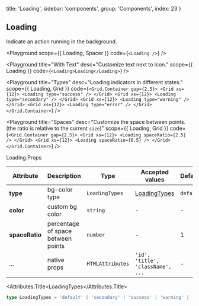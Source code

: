 
  title: 'Loading',
  sidebar: 'components',
  group: 'Components',
  index: 23
}

## Loading

Indicate an action running in the background.

<Playground
  scope={{ Loading, Spacer }}
  code={`
<Loading />
`}
/>

<Playground
  title="With Text"
  desc="Customize text next to icon."
  scope={{ Loading }}
  code={`
<Loading>Loading</Loading>
`}
/>

<Playground
  title="Types"
  desc="Loading indicators in different states."
  scope={{ Loading, Grid }}
  code={`
<Grid.Container gap={2.5}>
  <Grid xs={12}>
    <Loading type="success" />
  </Grid>
  <Grid xs={12}>
    <Loading type="secondary" />
  </Grid>
  <Grid xs={12}>
    <Loading type="warning" />
  </Grid>
  <Grid xs={12}>
    <Loading type="error" />
  </Grid>
</Grid.Container>
`}
/>

<Playground
  title="Spaces"
  desc="Customize the space between points. (the ratio is relative to the current `size`)"
  scope={{ Loading, Grid }}
  code={`
<Grid.Container gap={2.5}>
  <Grid xs={12}>
    <Loading spaceRatio={2.5} />
  </Grid>
  <Grid xs={12}>
    <Loading spaceRatio={0.5} />
  </Grid>
</Grid.Container>
`}
/>

<Attributes edit="/pages/docs/components/loading.mdx">
<Attributes.Title>Loading.Props</Attributes.Title>

| Attribute      | Description                        | Type             | Accepted values                   | Default   |
| -------------- | ---------------------------------- | ---------------- | --------------------------------- | --------- |
| **type**       | bg-color type                      | `LoadingTypes`   | [LoadingTypes](#loadingtypes)     | `default` |
| **color**      | custom bg color                    | `string`         | -                                 | -         |
| **spaceRatio** | percentage of space between points | `number`         | -                                 | 1         |
| ...            | native props                       | `HTMLAttributes` | `'id', 'title', 'className', ...` | -         |

<Attributes.Title>LoadingTypes</Attributes.Title>

```ts
type LoadingTypes = 'default' | 'secondary' | 'success' | 'warning' | 'error'
```

</Attributes>

